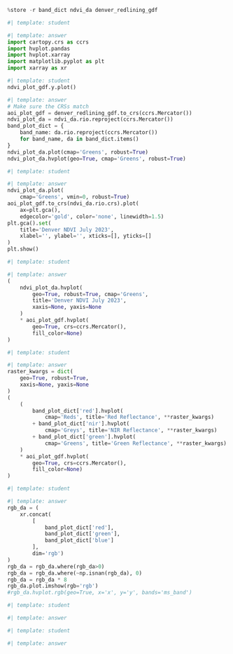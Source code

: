 ```python
%store -r band_dict ndvi_da denver_redlining_gdf
```


::: {.callout-task title=''}

:::

```python
#| template: student

```

::: {.content-visible when-format="html"}
```python
#| template: answer
import cartopy.crs as ccrs
import hvplot.pandas
import hvplot.xarray
import matplotlib.pyplot as plt
import xarray as xr
```
:::


::: {.callout-task title='Prepare to plot'}

:::

```python
#| template: student
ndvi_plot_gdf.y.plot()
```

::: {.content-visible when-format="html"}
```python
#| template: answer
# Make sure the CRSs match
aoi_plot_gdf = denver_redlining_gdf.to_crs(ccrs.Mercator())
ndvi_plot_da = ndvi_da.rio.reproject(ccrs.Mercator())
band_plot_dict = {
    band_name: da.rio.reproject(ccrs.Mercator())
    for band_name, da in band_dict.items()
}
ndvi_plot_da.plot(cmap='Greens', robust=True)
ndvi_plot_da.hvplot(geo=True, cmap='Greens', robust=True)
```
:::


::: {.callout-task title='Plot raster with overlay with xarray'}

:::

```python
#| template: student

```

::: {.content-visible when-format="html"}
```python
#| template: answer
ndvi_plot_da.plot(
    cmap='Greens', vmin=0, robust=True)
aoi_plot_gdf.to_crs(ndvi_da.rio.crs).plot(
    ax=plt.gca(), 
    edgecolor='gold', color='none', linewidth=1.5)
plt.gca().set(
    title='Denver NDVI July 2023',
    xlabel='', ylabel='', xticks=[], yticks=[]
)
plt.show()
```
:::


::: {.callout-task title='Plot raster with overlay with hvplot'}

:::

```python
#| template: student

```

::: {.content-visible when-format="html"}
```python
#| template: answer
(
    ndvi_plot_da.hvplot(
        geo=True, robust=True, cmap='Greens', 
        title='Denver NDVI July 2023',
        xaxis=None, yaxis=None
    )
    * aoi_plot_gdf.hvplot(
        geo=True, crs=ccrs.Mercator(),
        fill_color=None)
)
```
:::


::: {.callout-task title='Plot bands with linked subplots'}

:::

```python
#| template: student

```

::: {.content-visible when-format="html"}
```python
#| template: answer
raster_kwargs = dict(
    geo=True, robust=True, 
    xaxis=None, yaxis=None
)
(
    (
        band_plot_dict['red'].hvplot(
            cmap='Reds', title='Red Reflectance', **raster_kwargs)
        + band_plot_dict['nir'].hvplot(
            cmap='Greys', title='NIR Reflectance', **raster_kwargs)
        + band_plot_dict['green'].hvplot(
            cmap='Greens', title='Green Reflectance', **raster_kwargs)
    )
    * aoi_plot_gdf.hvplot(
        geo=True, crs=ccrs.Mercator(),
        fill_color=None)
)
```
:::

::: {.callout-task title='Plot RBG'}

:::

```python
#| template: student

```

::: {.content-visible when-format="html"}
```python
#| template: answer
rgb_da = (
    xr.concat(
        [
            band_plot_dict['red'],
            band_plot_dict['green'],
            band_plot_dict['blue']
        ],
        dim='rgb')
)
rgb_da = rgb_da.where(rgb_da>0)
rgb_da = rgb_da.where(~np.isnan(rgb_da), 0)
rgb_da = rgb_da * 8
rgb_da.plot.imshow(rgb='rgb')
#rgb_da.hvplot.rgb(geo=True, x='x', y='y', bands='ms_band')
```
:::

::: {.callout-task title='Plot CIR'}

:::

```python
#| template: student

```

::: {.content-visible when-format="html"}
```python
#| template: answer

```
:::

::: {.callout-task title='Plot NDVI'}

:::

```python
#| template: student

```

::: {.content-visible when-format="html"}
```python
#| template: answer

```
:::